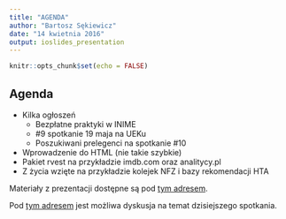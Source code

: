```yaml
---
title: "AGENDA"
author: "Bartosz Sękiewicz"
date: "14 kwietnia 2016"
output: ioslides_presentation
---
```


```r
knitr::opts_chunk$set(echo = FALSE)
```

## Agenda

* Kilka ogłoszeń
    * Bezpłatne praktyki w INIME
    * \#9 spotkanie 19 maja na UEKu
    * Poszukiwani prelegenci na spotkanie \#10
* Wprowadzenie do HTML (nie takie szybkie)
* Pakiet rvest na przykładzie imdb.com oraz analitycy.pl
* Z życia wzięte na przykładzie kolejek NFZ i bazy rekomendacji HTA

Materiały z prezentacji dostępne są pod [tym adresem](https://github.com/eRkaKrakow/Cracow-R-Users-Meetings).

Pod [tym adresem](www.github.com/eRkaKrakow) jest możliwa dyskusja na temat dzisiejszego spotkania.